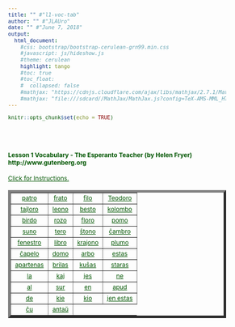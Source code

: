 ```yaml
---
title: "" #"l1-voc-tab"
author: "" #"JLAUro"
date: "" #"June 7, 2018"
output: 
  html_document:
    #css: bootstrap/bootstrap-cerulean-grn99.min.css
    #javascript: js/hideshow.js
    #theme: cerulean
    highlight: tango
    #toc: true
    #toc_float: 
    #  collapsed: false
    #mathjax: "https://cdnjs.cloudflare.com/ajax/libs/mathjax/2.7.1/MathJax.js?config=TeX-AMS-MML_HTMLorMML"
    #mathjax: "file:///sdcard//MathJax/MathJax.js?config=TeX-AMS-MML_HTMLorMML"
---
```


```r
knitr::opts_chunk$set(echo = TRUE)
```

<style>
a, body { 
color: #005500; 
font-size: 12px; 
}	

a:visited { color: #009900; }

[id^='tr'] {
display: none;
}

mark {
padding: 3px 3px;
text-align: left;
font-style: italic;
font-size: 10px;
background-color: #007700;
color: white;
margin-top: 0px;
margin-left: 5px;
}

</style>

<script type='text/javascript'>
function toggle_visibility(id) {
var e = document.getElementById(id);
e.style.display = ((e.style.display!='block') ? 'block' : 'none');
}
</script>

<br/><br/>

<p>
<h4>Lesson 1 Vocabulary - The Esperanto Teacher (by Helen Fryer) http://www.gutenberg.org <br/></h4>
<a id='r0' href='#' onclick="toggle_visibility('tr0');">
Click for Instructions.</a>
<div id='tr0'>
&nbsp;
<mark>Click on each link to toggle the English translation.  Reload page to turn off all translations.</mark>
</div>
</p>

<table width='100%' border='5px' cellspacing='5px' cellpadding='5px'>
<tr id='r1'>
<td align='center' valign='middle'><a id='item1' href='#r0' onclick="toggle_visibility('tr1');">patro</a>
<div id='tr1'><mark>noun     father</mark></div></td>

<td align='center' valign='middle'><a id='item2' href='#r0' onclick="toggle_visibility('tr2');">frato</a>
<div id='tr2'><mark>noun     brother</mark></div></td>

<td align='center' valign='middle'><a id='item3' href='#r0' onclick="toggle_visibility('tr3');">filo</a>
<div id='tr3'><mark>noun     son</mark></div></td>

<td align='center' valign='middle'><a id='item4' href='#r0' onclick="toggle_visibility('tr4');">Teodoro</a>
<div id='tr4'><mark>noun     Theodore</mark></div></td>
</tr>
<tr id='r2'>

<td align='center' valign='middle'><a id='item5' href='#r1' onclick="toggle_visibility('tr5');">tajloro</a>
<div id='tr5'><mark>noun     tailor</mark></div></td>

<td align='center' valign='middle'><a id='item6' href='#r1' onclick="toggle_visibility('tr6');">leono</a>
<div id='tr6'><mark>noun     lion</mark></div></td>

<td align='center' valign='middle'><a id='item7' href='#r1' onclick="toggle_visibility('tr7');">besto</a>
<div id='tr7'><mark>noun     animal</mark></div></td>

<td align='center' valign='middle'><a id='item8' href='#r1' onclick="toggle_visibility('tr8');">kolombo</a>
<div id='tr8'><mark>noun     pigeon</mark></div></td>
</tr>
<tr id='r3'>

<td align='center' valign='middle'><a id='item9' href='#r2' onclick="toggle_visibility('tr9');">birdo</a>
<div id='tr9'><mark>noun     bird</mark></div></td>

<td align='center' valign='middle'><a id='item10' href='#r2' onclick="toggle_visibility('tr10');">rozo</a>
<div id='tr10'><mark>noun     rose</mark></div></td>

<td align='center' valign='middle'><a id='item11' href='#r2' onclick="toggle_visibility('tr11');">floro</a>
<div id='tr11'><mark>noun     flower</mark></div></td>

<td align='center' valign='middle'><a id='item12' href='#r2' onclick="toggle_visibility('tr12');">pomo</a>
<div id='tr12'><mark>noun     apple</mark></div></td>
</tr>
<tr id='r4'>

<td align='center' valign='middle'><a id='item13' href='#r3' onclick="toggle_visibility('tr13');">suno</a>
<div id='tr13'><mark>noun     Sun</mark></div></td>

<td align='center' valign='middle'><a id='item14' href='#r3' onclick="toggle_visibility('tr14');">tero</a>
<div id='tr14'><mark>noun     earth, ground</mark></div></td>

<td align='center' valign='middle'><a id='item15' href='#r3' onclick="toggle_visibility('tr15');">ŝtono</a>
<div id='tr15'><mark>noun     stone</mark></div></td>

<td align='center' valign='middle'><a id='item16' href='#r3' onclick="toggle_visibility('tr16');">ĉambro</a>
<div id='tr16'><mark>noun     room</mark></div></td>
</tr>
<tr id='r5'>

<td align='center' valign='middle'><a id='item17' href='#r4' onclick="toggle_visibility('tr17');">fenestro</a>
<div id='tr17'><mark>noun     window</mark></div></td>

<td align='center' valign='middle'><a id='item18' href='#r4' onclick="toggle_visibility('tr18');">libro</a>
<div id='tr18'><mark>noun     book</mark></div></td>

<td align='center' valign='middle'><a id='item19' href='#r4' onclick="toggle_visibility('tr19');">krajono</a>
<div id='tr19'><mark>noun     pencil</mark></div></td>

<td align='center' valign='middle'><a id='item20' href='#r4' onclick="toggle_visibility('tr20');">plumo</a>
<div id='tr20'><mark>noun     pen</mark></div></td>
</tr>
<tr id='r6'>

<td align='center' valign='middle'><a id='item21' href='#r5' onclick="toggle_visibility('tr21');">ĉapelo</a>
<div id='tr21'><mark>noun     hat</mark></div></td>

<td align='center' valign='middle'><a id='item22' href='#r5' onclick="toggle_visibility('tr22');">domo</a>
<div id='tr22'><mark>noun     house</mark></div></td>

<td align='center' valign='middle'><a id='item23' href='#r5' onclick="toggle_visibility('tr23');">arbo</a>
<div id='tr23'><mark>noun     tree</mark></div></td>

<td align='center' valign='middle'><a id='item24' href='#r5' onclick="toggle_visibility('tr24');">estas</a>
<div id='tr24'><mark>verb     is, are, am</mark></div></td>
</tr>
<tr id='r7'>

<td align='center' valign='middle'><a id='item25' href='#r6' onclick="toggle_visibility('tr25');">apartenas</a>
<div id='tr25'><mark>verb     belongs</mark></div></td>

<td align='center' valign='middle'><a id='item26' href='#r6' onclick="toggle_visibility('tr26');">brilas</a>
<div id='tr26'><mark>verb     shines</mark></div></td>

<td align='center' valign='middle'><a id='item27' href='#r6' onclick="toggle_visibility('tr27');">kuŝas</a>
<div id='tr27'><mark>verb     lies</mark></div></td>

<td align='center' valign='middle'><a id='item28' href='#r6' onclick="toggle_visibility('tr28');">staras</a>
<div id='tr28'><mark>verb     stands</mark></div></td>
</tr>
<tr id='r8'>

<td align='center' valign='middle'><a id='item29' href='#r7' onclick="toggle_visibility('tr29');">la</a>
<div id='tr29'><mark>art     the</mark></div></td>

<td align='center' valign='middle'><a id='item30' href='#r7' onclick="toggle_visibility('tr30');">kaj</a>
<div id='tr30'><mark>conj     and</mark></div></td>

<td align='center' valign='middle'><a id='item31' href='#r7' onclick="toggle_visibility('tr31');">jes</a>
<div id='tr31'><mark>     yes</mark></div></td>

<td align='center' valign='middle'><a id='item32' href='#r7' onclick="toggle_visibility('tr32');">ne</a>
<div id='tr32'><mark>     no,not</mark></div></td>
</tr>
<tr id='r9'>

<td align='center' valign='middle'><a id='item33' href='#r8' onclick="toggle_visibility('tr33');">al</a>
<div id='tr33'><mark>     to, towards</mark></div></td>

<td align='center' valign='middle'><a id='item34' href='#r8' onclick="toggle_visibility('tr34');">sur</a>
<div id='tr34'><mark>     on</mark></div></td>

<td align='center' valign='middle'><a id='item35' href='#r8' onclick="toggle_visibility('tr35');">en</a>
<div id='tr35'><mark>     in</mark></div></td>

<td align='center' valign='middle'><a id='item36' href='#r8' onclick="toggle_visibility('tr36');">apud</a>
<div id='tr36'><mark>adj     by, near, beside</mark></div></td>
</tr>
<tr id='r10'>

<td align='center' valign='middle'><a id='item37' href='#r9' onclick="toggle_visibility('tr37');">de</a>
<div id='tr37'><mark>     of, from</mark></div></td>

<td align='center' valign='middle'><a id='item38' href='#r9' onclick="toggle_visibility('tr38');">kie</a>
<div id='tr38'><mark>     where</mark></div></td>

<td align='center' valign='middle'><a id='item39' href='#r9' onclick="toggle_visibility('tr39');">kio</a>
<div id='tr39'><mark>     what thing</mark></div></td>

<td align='center' valign='middle'><a id='item40' href='#r9' onclick="toggle_visibility('tr40');">jen estas</a>
<div id='tr40'><mark>     here is </mark></div></td>
</tr>
<tr id='r11'>

<td align='center' valign='middle'><a id='item41' href='#r10' onclick="toggle_visibility('tr41');">ĉu</a>
<div id='tr41'><mark>     whether (asks a question)</mark></div></td>

<td align='center' valign='middle'><a id='item42' href='#r10' onclick="toggle_visibility('tr42');">antaŭ</a>
<div id='tr42'><mark>adj     before, in front of</mark></div></td>

</tr>
</table>

